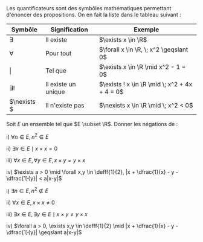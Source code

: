 
<Item type='definition' titre='Quantificateurs'>
Les quantificateurs sont des symbôles mathématiques permettant d'énoncer des propositions. On en fait la liste dans le tableau suivant :

| Symbôle | Signification | Exemple |
|---|---|---|
| $\exists$ | Il existe | $\exists x \in \R$|
| $\forall$ | Pour tout | $\forall x \in \R, \; x^2 \geqslant 0$|
| \| | Tel que | $\exists x \in \R \mid x^2 - 1 = 0$ |
| $\exists !$ | Il existe un unique | $\exists ! x \in \R \mid \; x^2 + 4x + 4 = 0$ |
| $\nexists $ | Il n'existe pas | $\nexists x \in \R \mid \; x^2 < 0$ |
</Item>

<Exercice titre="">

Soit $E$ un ensemble tel que $E \subset \R$. Donner les négations de :
<br/>

i) $\forall n \in E, n^2 \in E$
<br/>

ii) $\exists x \in E \mid x \times x = 0$
<br/>

iii) $\forall x \in E, \forall y \in E, x \times y = y \times x$
<br/>

iv) $\exists a > 0 \mid \forall x,y \in \defff{1}{2}, |x + \dfrac{1}{x} - y - \dfrac{1}{y}| < a|x-y|$
</Exercice>

<Hideable type="solution" titre="">

i) $\exists n \in E, n^2 \notin E$
<br />

ii) $\forall x \in E, x \times x \neq 0$
<br />

iii) $\exists x \in E, \exists y \in E \mid x \times y \neq y \times x$
<br />

iv) $\forall a > 0, \exists x,y \in \defff{1}{2} \mid |x + \dfrac{1}{x} - y - \dfrac{1}{y}| \geqslant a|x-y|$
</Hideable>
